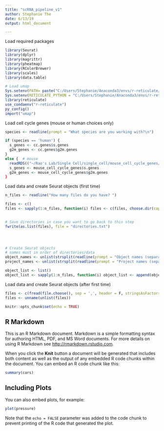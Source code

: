 ---
title: "scRNA_pipeline_v1"
author: Stephanie The
date: 6/13/19
output: html_document

---

Load required packages
``` {r setup, include = FALSE} 
library(Seurat)
library(dplyr)
library(magrittr)
library(pheatmap)
library(RColorBrewer)
library(scales)
library(data.table)

# Load umap
Sys.setenv(PATH= paste("C:/Users/Stephanie/Anaconda3/envs/r-reticulate/Library/bin",Sys.getenv()["PATH"],sep=";"))
Sys.setenv(RETICULATE_PYTHON = "C:/Users/Stephanie/Anaconda3/envs/r-reticulate/python.exe")
library(reticulate)
use_condaenv("r-reticulate")
py_config()
import("umap")
```

Load cell cycle genes (mouse or human choices only)
``` {r}
species <- readline(prompt = "What species are you working with?\n")

if (species == 'human') {
  s_genes <- cc.genes$s.genes
  g2m_genes <- cc.genes$g2m.genes
}
else {  # mouse
  readRDS(("~/Rao's Lab/Single Cell/single_cell/mouse_cell_cycle_genes/mouse_cell_cycle_genes.rds")
  s_genes <- mouse_cell_cycle_genes$s.genes
  g2m_genes <- mouse_cell_cycle_genes$g2m.genes
}
```

Load data and create Seurat objects (first time)
```{r}

n_files <- readline("How many files do you have? ")

files <- c()
files <- sapply(1:n_files, function(i) files <- c(files, choose.dir(caption = paste("Directory", i, 
                                                                                    sep = " "))))

# Save directories in case you want to go back to this step
fwrite(as.list(files), file = "directories.txt")




# Create Seurat objects
# names must in order of directories/data
object_names <- unlist(strsplit(readline(prompt = "Object names (separate by ', ')"),split = ', '))
project_names <- unlist(strsplit(readline(prompt = "Project names (separate by ', ')"),split = ', '))

object_list <- list()
object_list <- sapply(1:n_files, function(i) object_list <- append(object_list, object_names[i] = CreateSeuratObject(Read10X(files[i]), project = project_names[i], min.cells = 3, min.features = 100)))
```

Load data and create Seurat objects (after first time)
``` {r}
files <- c(fread(file.choose(), sep = ',', header = F, stringsAsFactors = F))
files <- unname(unlist(files))
```




```{r setup, include=FALSE}
knitr::opts_chunk$set(echo = TRUE)
```

## R Markdown

This is an R Markdown document. Markdown is a simple formatting syntax for authoring HTML, PDF, and MS Word documents. For more details on using R Markdown see <http://rmarkdown.rstudio.com>.

When you click the **Knit** button a document will be generated that includes both content as well as the output of any embedded R code chunks within the document. You can embed an R code chunk like this:

```{r cars}
summary(cars)
```

## Including Plots

You can also embed plots, for example:

```{r pressure, echo=FALSE}
plot(pressure)
```

Note that the `echo = FALSE` parameter was added to the code chunk to prevent printing of the R code that generated the plot.
